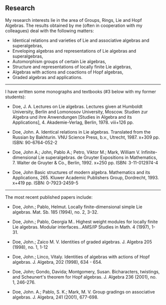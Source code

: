 ## Research

My research interests lie in the area of Groups, Rings, Lie and Hopf Algebras. The results obtained by me (often in cooperation with my colleagues) deal with the following matters:

- Identical relations and varieties of Lie and associative algebras and superalgebras,
- Enveloping algebras and representations of Lie algebras and superalgebras,
- Automorphism groups of certain Lie algebras,
- Structure and representations of locally finite Lie algebras,
- Algebras with actions and coactions of Hopf algebras,
- Graded algebras and applications.

---

I have written some monographs and textbooks (#3 below with my former students):

- Doe, J. A. Lectures on Lie algebras. Lectures given at Humboldt University, Berlin and Lomonosov University, Moscow. Studien zur Algebra und ihre Anwendungen [Studies in Algebra and its Applications], 4. Akademie-Verlag, Berlin, 1978. viii+126 pp.

- Doe, John. A. Identical relations in Lie algebras. Translated from the Russian by Bakhturin. VNU Science Press, b.v., Utrecht, 1987. x+309 pp. ISBN: 90-6764-052-2

- Doe, John A.; John, Pablo A.; Petro, Viktor M.; Mark, William V. Infinite-dimensional Lie superalgebras. de Gruyter Expositions in Mathematics, 7. Walter de Gruyter & Co., Berlin, 1992. x+250 pp. ISBN: 3-11-012974-4

- Doe, John Basic structures of modern algebra. Mathematics and its Applications, 265. Kluwer Academic Publishers Group, Dordrecht, 1993. x+419 pp. ISBN: 0-7923-2459-5

---

The most recent published papers include:

- Doe, John.; Pablo, Helmut. Locally finite-dimensional simple Lie algebras. Mat. Sb. 185 (1994), no. 2, 3-32.

- Doe, John.; Pablo, Georgia M.. Highest weight modules for locally finite Lie algebras. Modular interfaces...AMS/IP Studies in Math. 4 (1997), 1-31.

- Doe, John.; Zaico M. V. Identities of graded algebras. J. Algebra 205 (1998), no. 1, 1-12

- Doe, John.; Linco, Vitaly. Identities of algebras with actions of Hopf algebras. J. Algebra, 202 (1998), 634 - 654.

- Doe, John; Gondo, Davida; Montgomery, Susan. Bicharacters, twistings, and Scheunert's theorem for Hopf algebras. J. Algebra 236 (2001), no. 1, 246-276.

- Doe, John. A.; Pablo, S. K.; Mark, M. V. Group gradings on associative algebras. J. Algebra, 241 (2001), 677-698.